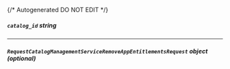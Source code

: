 {/* Autogenerated DO NOT EDIT  */}

##### `catalog_id` _string_

---
##### `RequestCatalogManagementServiceRemoveAppEntitlementsRequest` _object (optional)_
<Collapsible openLabel={Labels.showProperties} closeLabel={Labels.hideProperties}>
    <RequestCatalogManagementServiceRemoveAppEntitlementsRequest/>
</Collapsible>


